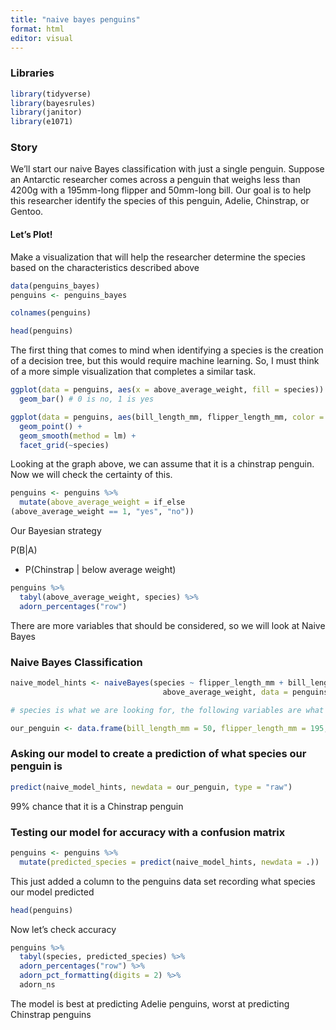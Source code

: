 ```yaml
---
title: "naive bayes penguins"
format: html
editor: visual
---
```


### Libraries

```r
library(tidyverse)
library(bayesrules)
library(janitor)
library(e1071)
```

### Story

We’ll start our naive Bayes classification with just a single penguin. Suppose an Antarctic researcher comes across a penguin that weighs less than 4200g with a 195mm-long flipper and 50mm-long bill. Our goal is to help this researcher identify the species of this penguin, Adelie, Chinstrap, or Gentoo.

#### Let's Plot!

Make a visualization that will help the researcher determine the species based on the characteristics described above

```r
data(penguins_bayes)
penguins <- penguins_bayes
```

```r
colnames(penguins)
```

```r
head(penguins)
```

The first thing that comes to mind when identifying a species is the creation of a decision tree, but this would require machine learning. So, I must think of a more simple visualization that completes a similar task.

```r
ggplot(data = penguins, aes(x = above_average_weight, fill = species)) +
  geom_bar() # 0 is no, 1 is yes
```

```r
ggplot(data = penguins, aes(bill_length_mm, flipper_length_mm, color = body_mass_g)) +
  geom_point() + 
  geom_smooth(method = lm) +
  facet_grid(~species)
```

Looking at the graph above, we can assume that it is a chinstrap penguin. Now we will check the certainty of this.

```r
penguins <- penguins %>%
  mutate(above_average_weight = if_else
(above_average_weight == 1, "yes", "no"))
```

Our Bayesian strategy

P(B\|A)

-   P(Chinstrap \| below average weight)

```r
penguins %>%
  tabyl(above_average_weight, species) %>%
  adorn_percentages("row")
```

There are more variables that should be considered, so we will look at Naive Bayes

### Naive Bayes Classification

```r
naive_model_hints <- naiveBayes(species ~ flipper_length_mm + bill_length_mm +
                                  above_average_weight, data = penguins)

# species is what we are looking for, the following variables are what we are considering, and then penguins is the dataset
```

```r
our_penguin <- data.frame(bill_length_mm = 50, flipper_length_mm = 195, above_average_weight = "no")
```

### Asking our model to create a prediction of what species our penguin is

```r
predict(naive_model_hints, newdata = our_penguin, type = "raw")
```

99% chance that it is a Chinstrap penguin

### Testing our model for accuracy with a confusion matrix

```r
penguins <- penguins %>%
  mutate(predicted_species = predict(naive_model_hints, newdata = .))
```

This just added a column to the penguins data set recording what species our model predicted

```r
head(penguins)
```

Now let's check accuracy

```r
penguins %>%
  tabyl(species, predicted_species) %>%
  adorn_percentages("row") %>%
  adorn_pct_formatting(digits = 2) %>%
  adorn_ns
```

The model is best at predicting Adelie penguins, worst at predicting Chinstrap penguins
